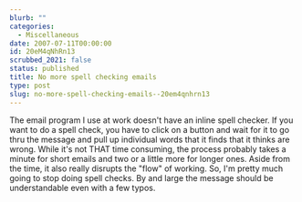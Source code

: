 ```yaml
---
blurb: ""
categories:
  - Miscellaneous
date: 2007-07-11T00:00:00
id: 20eM4qNhRn13
scrubbed_2021: false
status: published
title: No more spell checking emails
type: post
slug: no-more-spell-checking-emails--20em4qnhrn13
---
```


The email program I use at work doesn't have an inline spell
checker. If you want to do a spell check, you have to click on a
button and wait for it to go thru the message and pull up
individual words that it finds that it thinks are wrong. While it's
not THAT time consuming, the process probably takes a minute for
short emails and two or a little more for longer ones. Aside from
the time, it also really disrupts the "flow" of working. So, I'm
pretty much going to stop doing spell checks. By and large the
message should be understandable even with a few typos.